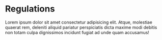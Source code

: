 # Regulations

Lorem ipsum dolor sit amet consectetur adipisicing elit. Atque, molestiae quaerat rem, deleniti aliquid pariatur perspiciatis dicta maxime modi debitis non totam culpa dignissimos incidunt fugiat ad unde quam accusamus!

